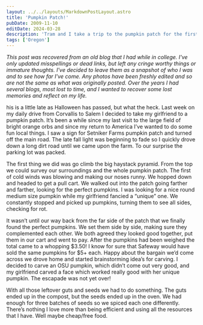 ```yaml
---
layout: ../../layouts/MarkdownPostLayout.astro
title: 'Pumpkin Patch!'
pubDate: 2009-11-10
editDate: 2024-03-28
description: 'Tram and I take a trip to the pumpkin patch for the first time together'
tags: ['Oregon']
---
```



_This post was recovered from an old blog that I had while in college. I've only updated misspellings or dead links, but left any cringe worthy things or immature thoughts. I've decided to leave them as a snapshot of who I was and to see how far I've come. Any photos have been freshly edited and so are not the same as what was originally posted. Over the years I had several blogs, most lost to time, and I wanted to recover some lost memories and reflect on my life._

<DropCap letter='T' />
his is a little late as Halloween has passed, but what the heck. Last week on my daily drive from Corvallis
to Salem I decided to take my girlfriend to a pumpkin patch. It’s been a while since my last visit to
the large field of bright orange orbs and since my return to America I’ve wanted to do some fun local
things. I saw a sign for Setniker Farms pumpkin patch and turned off the main road. The late fall light
was beginning to fade so I quickly drove down a long dirt road until we came upon the farm. To our surprise
the parking lot was packed.

The first thing we did was go climb the big haystack pyramid. From the top we could survey our surroundings and the whole pumpkin patch. The first of cold winds was blowing and making our noses runny. We hopped down and headed to get a pull cart. We walked out into the patch going farther and farther, looking for the perfect pumpkins. I was looking for a nice round medium size pumpkin while my girlfriend fancied a “unique” one. We constantly stopped and picked up pumpkins, turning them to see all sides, checking for rot.

It wasn’t until our way back from the far side of the patch that we finally found the perfect pumpkins. We set them side by side, making sure they complemented each other. We both agreed they looked good together, put them in our cart and went to pay. After the pumpkins had been weighed the total came to a whopping $3.50! I know for sure that Safeway would have sold the same pumpkins for $5+ each. Happy about the bargain we’d come across we drove home and started brainstorming idea’s for carving. I decided to carve an OSU pumpkin, which didn’t come out very good, and my girlfriend carved a face which worked really good with her unique pumpkin. The escapade was not yet over!

With all those leftover guts and seeds we had to do something. The guts ended up in the compost, but the seeds ended up in the oven. We had enough for three batches of seeds so we spiced each one differently. There’s nothing I love more than being efficient and using all the resources that I have. Well maybe cheap/free food.
